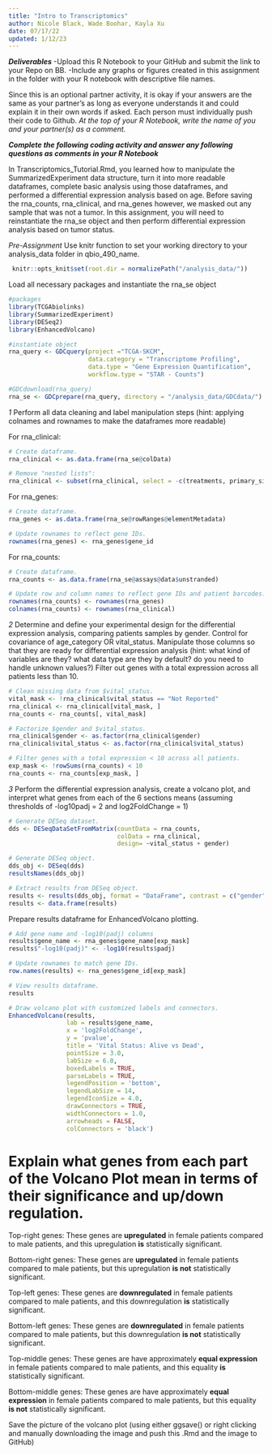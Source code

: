 ```yaml
---
title: "Intro to Transcriptomics"
author: Nicole Black, Wade Boohar, Kayla Xu
date: 07/17/22
updated: 1/12/23
---
```


***Deliverables***
-Upload this R Notebook to your GitHub and submit the link to your Repo on BB.
-Include any graphs or figures created in this assignment in the folder with your R notebook with descriptive file names.

Since this is an optional partner activity, it is okay if your answers are the same as your partner’s as long as everyone understands it and could explain it in their own words if asked. Each person must individually push their code to Github. *At the top of your R Notebook, write the name of you and your partner(s) as a comment.*

***Complete the following coding activity and answer any following questions as comments in your R Notebook***

In Transcriptomics_Tutorial.Rmd, you learned how to manipulate the SummarizedExperiment data structure, turn it into more readable dataframes, complete basic analysis using those dataframes, and performed a differential expression analysis based on age. Before saving the rna_counts, rna_clinical, and rna_genes however, we masked out any sample that was not a tumor. In this assignment, you will need to reinstantiate the rna_se object and then perform differential expression analysis based on tumor status.

*Pre-Assignment*
Use knitr function to set your working directory to your analysis_data folder in qbio_490_name.
```r
 knitr::opts_knit$set(root.dir = normalizePath("/analysis_data/"))
```

Load all necessary packages and instantiate the rna_se object
```r
#packages
library(TCGAbiolinks)
library(SummarizedExperiment)
library(DESeq2)
library(EnhancedVolcano)
```

```r
#instantiate object
rna_query <- GDCquery(project ="TCGA-SKCM",
                      data.category = "Transcriptome Profiling",
                      data.type = "Gene Expression Quantification",
                      workflow.type = "STAR - Counts")

#GDCdownload(rna_query)
rna_se <- GDCprepare(rna_query, directory = "/analysis_data/GDCdata/")
```


*1*
Perform all data cleaning and label manipulation steps (hint: applying colnames and rownames to make the dataframes more readable)

For rna_clinical:
```r
# Create dataframe.
rna_clinical <- as.data.frame(rna_se@colData)

# Remove "nested lists":
rna_clinical <- subset(rna_clinical, select = -c(treatments, primary_site, disease_type))
```

For rna_genes:
```r
# Create dataframe.
rna_genes <- as.data.frame(rna_se@rowRanges@elementMetadata)

# Update rownames to reflect gene IDs.
rownames(rna_genes) <- rna_genes$gene_id
```

For rna_counts:
```r
# Create dataframe.
rna_counts <- as.data.frame(rna_se@assays@data$unstranded)

# Update row and column names to reflect gene IDs and patient barcodes.
rownames(rna_counts) <- rownames(rna_genes)
colnames(rna_counts) <- rownames(rna_clinical)
```


*2*
Determine and define your experimental design for the differential expression analysis, comparing patients samples by gender. Control for covariance of age_category OR vital_status. Manipulate those columns so that they are ready for differential expression analysis (hint: what kind of variables are they? what data type are they by default? do you need to handle unknown values?) Filter out genes with a total expression across all patients less than 10.
```r
# Clean missing data from $vital_status.
vital_mask <- !rna_clinical$vital_status == "Not Reported"
rna_clinical <- rna_clinical[vital_mask, ]
rna_counts <- rna_counts[, vital_mask]

# Factorize $gender and $vital_status.
rna_clinical$gender <- as.factor(rna_clinical$gender)
rna_clinical$vital_status <- as.factor(rna_clinical$vital_status)

# Filter genes with a total expression < 10 across all patients.
exp_mask <- !rowSums(rna_counts) < 10
rna_counts <- rna_counts[exp_mask, ]
```


*3*
Perform the differential expression analysis, create a volcano plot, and interpret what genes from each of the 6 sections means (assuming thresholds of -log10padj = 2 and log2FoldChange = 1)
```r
# Generate DESeq dataset.
dds <- DESeqDataSetFromMatrix(countData = rna_counts,
                              colData = rna_clinical,
                              design= ~vital_status + gender)

# Generate DESeq object.
dds_obj <- DESeq(dds)
resultsNames(dds_obj)

# Extract results from DESeq object.
results <- results(dds_obj, format = "DataFrame", contrast = c("gender", "female", "male"))
results <- data.frame(results)
```

Prepare results dataframe for EnhancedVolcano plotting. 
```r
# Add gene name and -log10(padj) columns
results$gene_name <- rna_genes$gene_name[exp_mask]
results$"-log10(padj)" <- -log10(results$padj) 

# Update rownames to match gene IDs.
row.names(results) <- rna_genes$gene_id[exp_mask]

# View results dataframe. 
results
```


```r
# Draw volcano plot with customized labels and connectors.
EnhancedVolcano(results,
                lab = results$gene_name,
                x = 'log2FoldChange',
                y = 'pvalue',
                title = 'Vital Status: Alive vs Dead',
                pointSize = 3.0,
                labSize = 6.0,
                boxedLabels = TRUE,
                parseLabels = TRUE,
                legendPosition = 'bottom',
                legendLabSize = 14,
                legendIconSize = 4.0,
                drawConnectors = TRUE,
                widthConnectors = 1.0,
                arrowheads = FALSE,
                colConnectors = 'black')
```


# Explain what genes from each part of the Volcano Plot mean in terms of their significance and up/down regulation. 
Top-right genes: 
These genes are **upregulated** in female patients compared to male patients, and this upregulation **is** statistically significant.

Bottom-right genes: 
These genes are **upregulated** in female patients compared to male patients, but this upregulation **is not** statistically significant.

Top-left genes: 
These genes are **downregulated** in female patients compared to male patients, and this downregulation **is** statistically significant.

Bottom-left genes: 
These genes are **downregulated** in female patients compared to male patients, but this downregulation **is not** statistically significant.

Top-middle genes: 
These genes are have approximately **equal expression** in female patients compared to male patients, and this equality **is** statistically significant.

Bottom-middle genes: 
These genes are have approximately **equal expression** in female patients compared to male patients, but this equality **is not** statistically significant.


Save the picture of the volcano plot (using either ggsave() or right clicking and manually downloading the image and push this .Rmd and the image to GitHub)
